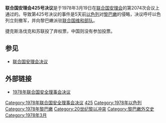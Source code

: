 {{expand|time=2017-06-17T09:03:35+00:00}}
{{Infobox UN resolution
|number = 425
|organ = SC
|date = 3月19日
|year = 1978年
|meeting = 2074
|code = S/RES/425
|document = 
|for = 12
|abstention = 2
|against = 0
|subject = 以黎冲突
|result = 通过
|image = Middle East (orthographic projection).svg
|caption = 中东
}}

'''联合国安理会425号决议'''是于1978年3月19日在[[联合国安理会|联合国安理会]]的第2074次会议上通过的。导致第425号决议的事件是5天前[[以色列|以色列]]对[[黎巴嫩|黎巴嫩]]的侵略，决议呼吁以色列立刻撤军，并向黎巴嫩派驻[[联合国维和部队|联合国维和部队]]。

捷克斯洛伐克和苏联投了弃权票，中国则没有参加投票。

==参见==
*[[联合国安理会决议|联合国安理会决议]]

==外部链接==
*[http://www.un.org/chinese/aboutun/prinorgs/sc/sres/sres78.htm 1978年联合国安全理事会决议] {{Wayback|url=http://www.un.org/chinese/aboutun/prinorgs/sc/sres/sres78.htm |date=20120112013822 }}
{{UN-stub}}

{{UNSCR 1978}}
[[Category:1978年联合国安全理事会决议|Category:1978年联合国安全理事会决议]]
[[Category:聯合國安全理事會以色列相關決議|425]]
[[Category:1978年以色列|Category:1978年以色列]]
[[Category:1978年黎巴嫩|Category:1978年黎巴嫩]]
[[Category:20世纪黎以冲突|Category:20世纪黎以冲突]]
[[Category:黎巴嫩外交史|Category:黎巴嫩外交史]]
[[Category:1978年3月|Category:1978年3月]]